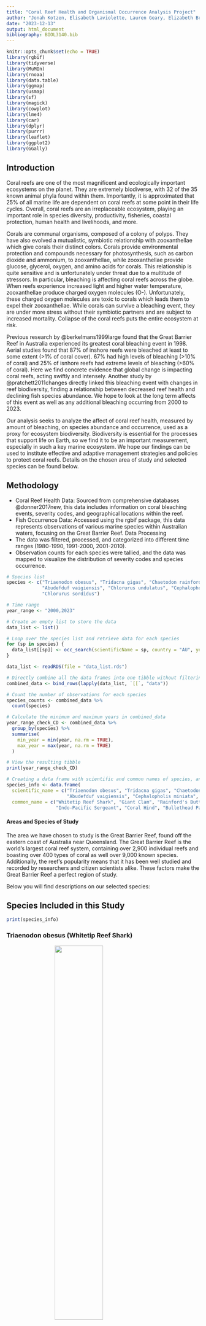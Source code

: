```yaml
---
title: "Coral Reef Health and Organismal Occurrence Analysis Project"
author: "Jonah Kotzen, Elisabeth Laviolette, Lauren Geary, Elizabeth Breitmeyer, & Katie Miller"
date: "2023-12-13"
output: html_document
bibliography: BIOL3140.bib
---
```


```r
knitr::opts_chunk$set(echo = TRUE)
library(rgbif)
library(tidyverse)
library(MuMIn)
library(rnoaa)
library(data.table)
library(ggmap)
library(usmap)
library(sf)
library(magick)
library(cowplot)
library(lme4)
library(car)
library(dplyr)
library(purrr)
library(leaflet)
library(ggplot2)
library(GGally)
```

## Introduction
Coral reefs are one of the most magnificent and ecologically important ecosystems on the planet. They are extremely biodiverse, with 32 of the 35 known animal phyla found within them. Importantly, it is approximated that 25% of all marine life are dependent on coral reefs at some point in their life cycles. Overall, coral reefs are an irreplaceable ecosystem, playing an important role in species diversity, productivity, fisheries, coastal protection, human health and livelihoods, and more.

Corals are communal organisms, composed of a colony of polyps. They have also evolved a mutualistic, symbiotic relationship with zooxanthellae which give corals their distinct colors. Corals provide environmental protection and compounds necessary for photosynthesis, such as carbon dioxide and ammonium, to zooxanthellae, while zooxanthellae provide glucose, glycerol, oxygen, and amino acids for corals. This relationship is quite sensitive and is unfortunately under threat due to a multitude of stressors. In particular, bleaching is affecting coral reefs across the globe. When reefs experience increased light and higher water temperature, zooxanthellae produce charged oxygen molecules (O-). Unfortunately, these charged oxygen molecules are toxic to corals which leads them to expel their zooxanthellae. While corals can survive a bleaching event, they are under more stress without their symbiotic partners and are subject to increased mortality. Collapse of the coral reefs puts the entire ecosystem at risk.

Previous research by @berkelmans1999large found that the Great Barrier Reef in Australia experienced its greatest coral bleaching event in 1998. Aerial studies found that 87% of inshore reefs were bleached at least to some extent (>1% of coral cover). 67% had high levels of bleaching (>10% of coral) and 25% of isnhore reefs had extreme levels of bleaching (>60% of coral). Here we find concrete evidence that global change is impacting coral reefs, acting swiftly and intensely. Another study by @pratchett2011changes directly linked this bleaching event with changes in reef biodiversity, finding a relationship between decreased reef health and declining fish species abundance. We hope to look at the long term affects of this event as well as any additional bleaching occurring from 2000 to 2023.

Our analysis seeks to analyze the affect of coral reef health, measured by amount of bleaching, on species abundance and occurrence, used as a proxy for ecosystem biodiversity. Biodiversity is essential for the processes that support life on Earth, so we find it to be an important measurement, especially in such a key marine ecosystem. We hope our findings can be used to institute effective and adaptive management strategies and policies to protect coral reefs. Details on the chosen area of study and selected species can be found below.

## Methodology
- Coral Reef Health Data: Sourced from comprehensive databases @donner2017new, this data includes information on coral bleaching events, severity codes, and geographical locations within the reef.
- Fish Occurrence Data: Accessed using the rgbif package, this data represents observations of various marine species within Australian waters, focusing on the Great Barrier Reef.
Data Processing
- The data was filtered, processed, and categorized into different time ranges (1980-1990, 1991-2000, 2001-2010).
- Observation counts for each species were tallied, and the data was mapped to visualize the distribution of severity codes and species occurrence.

```r

# Species list
species <- c("Triaenodon obesus", "Tridacna gigas", "Chaetodon rainfordi", 
             "Abudefduf vaigiensis", "Chlorurus undulatus", "Cephalopholis miniata", 
             "Chlorurus sordidus")

# Time range
year_range <- "2000,2023"

# Create an empty list to store the data
data_list <- list()

# Loop over the species list and retrieve data for each species
for (sp in species) {
  data_list[[sp]] <- occ_search(scientificName = sp, country = "AU", year = year_range, limit = 25000)
}

```

```r
data_list <- readRDS(file = "data_list.rds")

```

```r
# Directly combine all the data frames into one tibble without filtering NULL values
combined_data <- bind_rows(lapply(data_list, `[[`, "data"))

# Count the number of observations for each species
species_counts <- combined_data %>%
  count(species)

# Calculate the minimum and maximum years in combined_data
year_range_check_CD <- combined_data %>%
  group_by(species) %>% 
  summarise(
    min_year = min(year, na.rm = TRUE),
    max_year = max(year, na.rm = TRUE)
  )

# View the resulting tibble
print(year_range_check_CD)

# Creating a data frame with scientific and common names of species, and their image URLs
species_info <- data.frame(
  scientific_name = c("Triaenodon obesus", "Tridacna gigas", "Chaetodon rainfordi", 
                      "Abudefduf vaigiensis", "Cephalopholis miniata", "Chlorurus sordidus"),
  common_name = c("Whitetip Reef Shark", "Giant Clam", "Rainford's Butterflyfish", 
                  "Indo-Pacific Sergeant", "Coral Hind", "Bullethead Parrotfish"))

```

#### Areas and Species of Study
The area we have chosen to study is the Great Barrier Reef, found off the eastern coast of Australia near Queensland. The Great Barrier Reef is the world's largest coral reef system, containing over 2,900 individual reefs and boasting over 400 types of coral as well over 9,000 known species. Additionally, the reef's popularity means that it has been well studied and recorded by researchers and citizen scientists alike. These factors make the Great Barrier Reef a perfect region of study.

Below you will find descriptions on our selected species:

## Species Included in this Study
```r
print(species_info)
```

### Triaenodon obesus (Whitetip Reef Shark)

<img src="https://www.aquariumofpacific.org/images/olc/nwhi-sharknoaac.jpg" width="50%" style="display: block; margin: auto;">

**Triaenodon obesus**, commonly known as the *Whitetip Reef Shark*, is one of the most prevalent sharks found in the reefs of the Indo-Pacific region. These sharks are notable for their reliance on reef caves as resting spots during the day. As apex predators, they play a crucial role in the reef ecosystem, preying on a variety of species.


### Tridacna gigas (Giant Clam)

<img src="https://upload.wikimedia.org/wikipedia/commons/thumb/1/11/Giant_clam_or_Tridacna_gigas.jpg/520px-Giant_clam_or_Tridacna_gigas.jpg" width="50%" style="display: block; margin: auto;">

**Tridacna gigas**, also known as the *Giant Clam*, is one of the most endangered clam species. Native to shallow coral reefs, their immobility in adult stages makes them particularly vulnerable to environmental changes. They maintain a symbiotic relationship with zooxanthellae, deriving most of their nutrition from this algal partner.

### Chaetodon rainfordi (Rainford's Butterflyfish)
<img src="https://upload.wikimedia.org/wikipedia/commons/f/f6/ChaetodRainfordiMarkMShepherd.jpg" width="50%" style="display: block; margin: auto;">

**Chaetodon rainfordi**, or *Rainford's Butterflyfish*, is native to the southwestern Pacific Ocean, including the Great Barrier Reef. As an obligate corallivore, it feeds exclusively on coral polyps, making it a valuable indicator species for local coral health.

### Abudefduf vaigiensis (Indo-Pacific Sergeant)

<img src="https://media.australian.museum/media/dd/images/avaigiensis_big.6e7311e.width-1200.067fecd.jpg" width="50%" style="display: block; margin: auto;">

The *Indo-Pacific Sergeant*, or **Abudefduf vaigiensis**, is a damselfish that inhabits the Indo-Pacific region. It relies on coral reefs throughout its adult life.

### Cephalopholis miniata (Coral Hind)

<img src="https://seaunseen.com/wp-content/uploads/2016/02/MG_8098.jpg" width="50%" style="display: block; margin: auto;">

The *Coral Grouper*, known scientifically as **Cephalopholis miniata**, prefers more exposed areas of the reef. This predatory species feeds on small fish and crustaceans.

### Chlorurus sordidus (Bullethead Parrotfish)

<img src="https://upload.wikimedia.org/wikipedia/commons/2/26/Chlorurus_sordidus_by_Jaroslaw_Barski.jpg" width="50%" style="display: block; margin: auto;">

**Chlorurus sordidus**, or the *Daisy Parrotfish*, is found in coral reefs where it feeds on benthic algae. Parrotfish play a crucial role in maintaining reef health by scraping algae off dead coral substrates and producing sand from ingested rock and coral.


```r
bleachingdata <- read_csv("bleachingdatabase.csv")
head(bleachingdata)

# Calculate the minimum and maximum years in reef_data
year_range_check <- bleachingdata %>%
  summarise(
    min_year = min(YEAR, na.rm = TRUE),
    max_year = max(YEAR, na.rm = TRUE)
  )

# View the resulting tibble
print(year_range_check)
```

```r
filtered_data <- bleachingdata %>%
  select(LATITUDE, LONGITUDE, YEAR, SEVERITY_CODE, LOCATION) %>%
  filter(complete.cases(.))
```

```r

# Define the latitude and longitude boundaries of the Great Barrier Reef
lat_min <- -24   # Southernmost latitude
lat_max <- -11   # Northernmost latitude
long_min <- 142  # Westernmost longitude
long_max <- 154  # Easternmost longitude

# Add the within_reef column
filtered_data <- filtered_data %>%
  mutate(within_reef = LATITUDE >= lat_min & LATITUDE <= lat_max & 
                        LONGITUDE >= long_min & LONGITUDE <= long_max)


# Group by the within_reef column and count the number of TRUE and FALSE values
reef_count <- filtered_data %>%
  group_by(within_reef) %>%
  summarise(count = n())

# The reef_count tibble now contains the count of TRUE and FALSE values in the within_reef column.

reef_data <- filtered_data %>%
  filter(within_reef == TRUE)

```

```r
# Determine new latitude boundaries for each zone based on quantiles
zone_boundary_1 <- quantile(reef_data$LATITUDE, probs = 1/3)
zone_boundary_2 <- quantile(reef_data$LATITUDE, probs = 2/3)

# Re-assign the reef_zone column
reef_data <- reef_data %>%
  mutate(reef_zone = case_when(
    LATITUDE <= zone_boundary_1 ~ "A",
    LATITUDE > zone_boundary_1 & LATITUDE <= zone_boundary_2 ~ "B",
    TRUE ~ "C"
  ))

# Check the new distribution
new_zone_counts <- reef_data %>%
  count(reef_zone)



```


```r
# Create a leaflet map and add tiles
reef_map <- leaflet() %>% 
  addTiles() %>%  # This adds the default OpenStreetMap tiles
  setView(lng = mean(c(142, 154)), lat = mean(c(-24, -10)), zoom = 6)

# Add points to the map
reef_map <- reef_map %>% 
  addCircleMarkers(data = reef_data, 
                   ~LONGITUDE, 
                   ~LATITUDE, 
                   color = ~case_when(reef_zone == "A" ~ "blue",
                                      reef_zone == "B" ~ "yellow",
                                      reef_zone == "C" ~ "purple"),
                   popup = ~paste("Zone:", reef_zone))
```

## Area of Study and Zones Identified (Zone A = Blue, Zone B = Yellow, Zone C = Purple)
```r
# Print the map
reef_map

```

```r
library(leaflet)

# Splitting the data into the new time ranges
data_1980_1990 <- reef_data[reef_data$YEAR >= 1980 & reef_data$YEAR <= 1990, ]
data_1991_2000 <- reef_data[reef_data$YEAR >= 1991 & reef_data$YEAR <= 2000, ]
data_2001_2010 <- reef_data[reef_data$YEAR >= 2001 & reef_data$YEAR <= 2010, ]

# Function to create a map for a given dataset
create_map <- function(data, title) {
  if (nrow(data) > 0) {
    leaflet(data) %>% 
      addTiles() %>%
      setView(lng = mean(c(142, 154)), lat = mean(c(-24, -10)), zoom = 6) %>%
      addCircleMarkers(~LONGITUDE, ~LATITUDE, 
                       color = ~case_when(
                         SEVERITY_CODE >= 3 ~ "red",     # Most severe
                         SEVERITY_CODE >= 2 ~ "orange",  # Moderately severe
                         TRUE ~ "green"                  # Least severe
                       ),
                       popup = ~paste("Severity Code:", SEVERITY_CODE)) %>%
      addTiles() %>%
      addMarkers(lng = mean(c(142, 154)), lat = mean(c(-24, -10)), popup = title)
  } else {
    print(paste("No data available for", title))
  }
}

# Creating and printing the maps
map_1980_1990 <- create_map(data_1980_1990, "1980-1990 Severity Codes")
map_1991_2000 <- create_map(data_1991_2000, "1991-2000 Severity Codes")
map_2001_2010 <- create_map(data_2001_2010, "2001-2010 Severity Codes")
```
## Results

### Progression of Bleaching Severity Over Time 
##### (Green as Least Severe and Red as Most Severe)

#### Severity (1980-1990)
```r
map_1980_1990
```

#### Severity (1991-2000)
```r
map_1991_2000
```

#### Severity (2001-2010)
```r
map_2001_2010
```



```r
# Assuming zone_boundary_1 and zone_boundary_2 are already defined
# and combined_data has decimalLatitude and decimalLongitude columns

# Add the reef_zone column to combined_data
combined_data <- combined_data %>%
  mutate(reef_zone = case_when(
    decimalLatitude <= zone_boundary_1 ~ "A",
    decimalLatitude > zone_boundary_1 & decimalLatitude <= zone_boundary_2 ~ "B",
    decimalLatitude > zone_boundary_2 ~ "C"
  ))

# Now, combined_data contains the new column reef_zone with values A, B, or C

combined_data <- combined_data %>%
  select(species, decimalLatitude, decimalLongitude, year, reef_zone) %>%
  filter(complete.cases(.))


```

```r
# Count the number of unique species in each reef zone
species_observations_per_zone_year <- combined_data %>%
  filter(!is.na(reef_zone)) %>%
  group_by(reef_zone, species, year) %>%
  summarise(observation_count = n(), .groups = "drop")

```

```r
# Plot observation_count vs. year for each species, faceted by species
obs_count_year_spec <- ggplot(species_observations_per_zone_year, aes(x = year, y = observation_count, group = reef_zone, color = reef_zone)) +
  geom_line() + 
  geom_point() +  # Add points to the lines
  facet_wrap(~ species, scales = "free_y") +  # Facet by species, with free y scales for each plot
  theme_minimal() + 
  labs(title = "Observation Count vs. Year for Each Species by Reef Zone",
       x = "Year",
       y = "Observation Count",
       color = "Reef Zone") +
  theme(axis.text.x = element_text(angle = 90, vjust = 0.5, hjust=1))  # Rotate x-axis labels for better readability

```

```r
library(dplyr)
library(ggplot2)

# Calculate the average SEVERITY_CODE values for each year and each reef_zone
severity_code_by_year_zone <- reef_data %>%
  group_by(YEAR, reef_zone) %>%
  summarise(
    avg_severity = mean(SEVERITY_CODE, na.rm = TRUE),
    .groups = "drop"
  )

# Plotting the average severity codes for each year, separated by reef_zone
avg_sev_per_year <- ggplot(severity_code_by_year_zone, aes(x = YEAR, y = avg_severity, group = reef_zone, color = reef_zone)) +
  geom_line() +  # Add line to connect the dots
  geom_point() +  # Add points for each data point
  facet_wrap(~ reef_zone, scales = "free_y") +  # Separate graph for each reef_zone
  theme_minimal() +
  labs(title = "Average Severity Codes Over the Years by Reef Zone",
       x = "Year",
       y = "Average Severity Code") +
  theme(axis.text.x = element_text(angle = 45, hjust = 1))  # Rotate x-axis labels for better readability

```

```r
avg_sev_per_year
```

##### Figure 1
This figure shows the average severity code for each reef zone. A severity code of 3 is the most severe with 0 meaning there was no bleaching at the site. A level of -1 represents an unknown percent of bleached coral.


### Observation Count vs. Year for Each Species

```r
obs_count_year_spec
```

##### Figure 2
Figure 2 shows the number of observations for each species by zone. Data was unavailable for T. obesus prior to 2009. 

```r
#----Ratio----#

# Calculate the max observation count for each species
species_max <- species_observations_per_zone_year %>%
  group_by(species) %>%
  summarise(max_observation = max(observation_count, na.rm = TRUE))

# Join this with your original data to get the max observation for each row
species_observations_per_zone_year <- species_observations_per_zone_year %>%
  left_join(species_max, by = "species")

# Calculate the ratio
species_observations_per_zone_year <- species_observations_per_zone_year %>%
  mutate(observation_ratio = observation_count / max_observation)


# Plotting the ratio of observation count to max observation count
obs_ratio <- ggplot(species_observations_per_zone_year, aes(x = year, y = observation_ratio, color = species)) +
  geom_line(aes(group = species)) + 
  geom_point(aes(shape = species)) +
  facet_grid(. ~ reef_zone) +
  theme_minimal() + 
  labs(title = "Observation Count Ratio vs. Year by Reef Zone",
       x = "Year",
       y = "Observation Count Ratio",
       color = "Species",
       shape = "Species") +
  theme(axis.text.x = element_text(angle = 90, vjust = 0.5, hjust=1),
        legend.position = "bottom") +
  guides(color = guide_legend(override.aes = list(shape = NA)))

```

### Plotting the ratio of observation count to max observation count
```r
obs_ratio
```

##### Figure 3
These graphs compare the population levels by using the number of observations at a site per species per year divided by the maximum number of observations at each site per species over the study range.

```r
# Joining Data

# Pivot the data wider by species
wider_data <- species_observations_per_zone_year %>%
  pivot_wider(
    id_cols = c(reef_zone, year),
    names_from = species,
    values_from = observation_count,
    values_fill = list(observation_count = 0)  # Fill missing observations with 0
  ) %>%
  arrange(year)  # Sort by year in ascending order

# View the resulting wide-format tibble
print(wider_data)



# Assuming YEAR and reef_zone are common in both datasets and properly aligned

#combined_data --> wider_data
#reef_data


# Filter reef_data for years 2000 to 2023
filtered_reef_data <- reef_data %>%
  filter(YEAR >= 2000, YEAR <= 2023)

# Perform the join with wider_data
joined_data <- left_join(wider_data, filtered_reef_data, by = c("year" = "YEAR", "reef_zone"))  %>%  filter(!is.na(SEVERITY_CODE))

# Check the structure of joined_data
print(head(joined_data))

longer_data <- joined_data %>%
  pivot_longer(
    cols = c("Abudefduf vaigiensis", "Cephalopholis miniata", "Chaetodon rainfordi", 
             "Chlorurus sordidus", "Triaenodon obesus", "Tridacna gigas"),
    names_to = "species",
    values_to = "observation_count"
  )


```


### Heatmap of Species Observations
```r
# Assuming the observation_ratio column already exists in species_observations_per_zone_year
heatmap <- ggplot(species_observations_per_zone_year, aes(x = year, y = species, fill = observation_ratio)) +
  geom_tile() +
  scale_fill_gradient(low = "blue", high = "red") +
  labs(title = "Heatmap of Species Observation Count Ratio by Year",
       x = "Year", y = "Species") +
  theme_minimal()

```

```r
heatmap
```

##### Figure 4
Species observation ratio as explained in Fig. 3 is mapped against year to show the general observation trends of each species across all study sites.

### Multivariate Analysis (PCA)

```r

# Assuming species_observations_per_zone_year has numeric variables that we can perform PCA on
# If your data has non-numeric columns, select only numeric ones for PCA

# Conduct PCA
pca_result <- prcomp(species_observations_per_zone_year[, sapply(species_observations_per_zone_year, is.numeric)], center = TRUE, scale. = TRUE)

# Extract PCA scores
pca_scores <- as.data.frame(pca_result$x)

# Add species information back to the PCA scores for coloring
# Make sure that the row order of species_observations_per_zone_year hasn't changed since the PCA was done
pca_scores$species <- species_observations_per_zone_year$species

# Plotting PCA results using ggplot2
PCA_plot <- ggplot(pca_scores, aes(x = PC1, y = PC2, color = species)) +
  geom_point() +
  labs(title = "PCA of Species Observations",
       x = "Principal Component 1",
       y = "Principal Component 2") +
  theme_minimal() +
  scale_color_viridis_d()

```

```r
PCA_plot
```

## Correlation between Severity Code and Observation Count

### Separate Model for each Species
```r

library(lme4)

unique_species <- unique(longer_data$species)
models <- list()

for (sp in unique_species) {
    species_data <- longer_data[longer_data$species == sp,]
    models[[sp]] <- lmer(observation_count ~ SEVERITY_CODE + (1 | reef_zone), data = species_data)

    # Print the species name before printing the model summary
    cat("\nModel for Species:", sp, "\n")
    print(summary(models[[sp]]))
}

```

#### Interpretation

The linear mixed-effects models demonstrate varied relationships between observation_count and SEVERITY_CODE across species, factoring in reef_zone as a random effect. For Abudefduf vaigiensis (SEVERITY_CODE estimate: -0.05199, reef_zone variance: 82.07) and Cephalopholis miniata (SEVERITY_CODE estimate: -0.0571, reef_zone variance: 6.020), there is a slight negative relationship, suggesting minor reductions in observation counts with increasing severity codes. More pronounced effects are seen in Chaetodon rainfordi (SEVERITY_CODE estimate: -2.7551, reef_zone variance: 355.7) and Chlorurus sordidus (SEVERITY_CODE estimate: -7.030, reef_zone variance: 1251), with the latter showing a substantial decrease in observation counts correlating with higher severity codes, indicating significant ecological impacts.

Conversely, Triaenodon obesus exhibits a very minimal negative effect (SEVERITY_CODE estimate: -0.005411) with a singular fit in the model, suggesting potential model fitting issues or lack of data variation. Tridacna gigas shows a moderate negative relationship (SEVERITY_CODE estimate: -0.07546) with relatively low variability across reef zones (reef_zone variance: 0.008205). These species-specific findings highlight the complexity of ecological dynamics within coral reef ecosystems. The variability in response to environmental severity underscores the need for nuanced, species-specific analyses in marine biodiversity studies, considering the distinct ecological roles and sensitivities of different species within reef environments.


### Including Species as a Fixed Effect
```r
model <- lmer(observation_count ~ SEVERITY_CODE + species + (1 | reef_zone), data = longer_data)

summary(model)
anova(model)
```

#### Interpretation
The model, represented by the formula observation_count ~ SEVERITY_CODE + species + (1 | reef_zone), demonstrates a significant overall negative relationship between severity codes and observation counts, as indicated by the SEVERITY_CODE coefficient of -1.6958. This suggests that an increase in severity code, indicative of more severe environmental conditions, generally leads to a decrease in observation counts across all species. The model's intercept is set at 8.1568, serving as a baseline for observation counts when other variables are held constant.

Species-specific variations are evident in the model, with certain species showing distinct deviations from the baseline observation counts. For example, speciesChaetodon rainfordi exhibits a substantial increase in observation counts (coefficient: 28.6941), indicating a higher number of observations compared to other species under similar environmental conditions. In contrast, speciesCephalopholis miniata shows a negative deviation from the baseline (coefficient: -4.1461), suggesting fewer observations. The random effects for reef_zone reveal a variance of 107.9, pointing to significant differences in observation counts across various reef zones, which highlights the spatial heterogeneity within reef ecosystems. These findings underscore the complex and nuanced responses of different marine species to varying environmental conditions, emphasizing the need for species-specific conservation and management strategies in coral reef ecosystems.

### Effect of Severity Code on Observation Count for Each Species:

```r
library(ggplot2)
library(lme4)
library(dplyr)

# Fit the model (if not already done)
model <- lmer(observation_count ~ SEVERITY_CODE + species + (1 | reef_zone), data = longer_data)

# Create a new data frame for predictions
new_data <- expand.grid(SEVERITY_CODE = seq(min(longer_data$SEVERITY_CODE), max(longer_data$SEVERITY_CODE), length.out = 100),
                        species = unique(longer_data$species),
                        reef_zone = unique(longer_data$reef_zone))

# Predict observation counts
new_data$predicted_count <- predict(model, newdata = new_data, re.form = NA)

# Plotting
sev_obs <- ggplot(new_data, aes(x = SEVERITY_CODE, y = predicted_count, color = species)) +
  geom_line() +
  facet_wrap(~species) +
  labs(title = "Predicted Observation Count vs. Severity Code for Each Species",
       x = "Severity Code",
       y = "Predicted Observation Count") +
  theme_minimal()

```

```r
sev_obs
```

## ANOVA Analysis

```r
library(lmerTest)
```

```r
# Loop through each model and perform ANOVA
for (species in names(models)) {
  cat("\nPerforming ANOVA for Species:", species, "\n")
  
  # Perform ANOVA on the model using lmerTest
  anova_result <- anova(models[[species]])
  
  # Calculate the p-value from the F-value and degrees of freedom
  p_value <- 1 - pf(anova_result$`F value`, anova_result$`npar`, anova_result$`npar`)
  
  # Print the ANOVA result with p-values
  cat("P-value:", p_value, "\n")
}
```


## Discussion
This study's findings provide a nuanced perspective on the relationship between environmental severity and marine biodiversity in coral reef ecosystems. Utilizing ANOVA to assess various species models, including Abudefduf vaigiensis, Cephalopholis miniata, Chaetodon rainfordi, Chlorurus sordidus, Triaenodon obesus, and Tridacna gigas, the research identified distinct responses among species. However, the p-values, which ranged from 0.1101832 to 0.6900801, indicate that these differences are not statistically significant. This lack of significance suggests a more complex interplay between environmental factors and species responses than initially hypothesized. This complexity further underscores the intricacy of coral reef ecosystems and signals the need for more in-depth investigation to inform effective conservation strategies. The study also emphasizes the importance of considering geographical variability in reef health assessments. Overall, while the study does not find statistically significant impacts of environmental severity on specific species, it provides critical insights into the potential resilience and vulnerability of coral reefs, underscoring the need for comprehensive and nuanced approaches in future conservation efforts.

## Author Contributions
- Jonah: wrote the code for analysis of reef_data and combined_data and created the visualizations
- Elisabeth: located and inserted coral reef data and created the bibliography 
- Elizabeth: wrote the intro and species descriptions
- Lauren: helped troubleshoot which variables to analyze and overlooked final HTML formatting
- Katie: helped to gather data and provided interpretations of some models and results

## References

